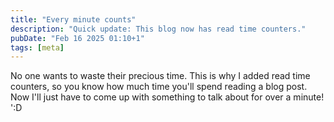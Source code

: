 ```yaml
---
title: "Every minute counts"
description: "Quick update: This blog now has read time counters."
pubDate: "Feb 16 2025 01:10+1"
tags: [meta]
---
```


No one wants to waste their precious time. This is why I added read time counters, so you know how much time you'll spend reading a blog post. Now I'll just have to come up with something to talk about for over a minute! ':D

